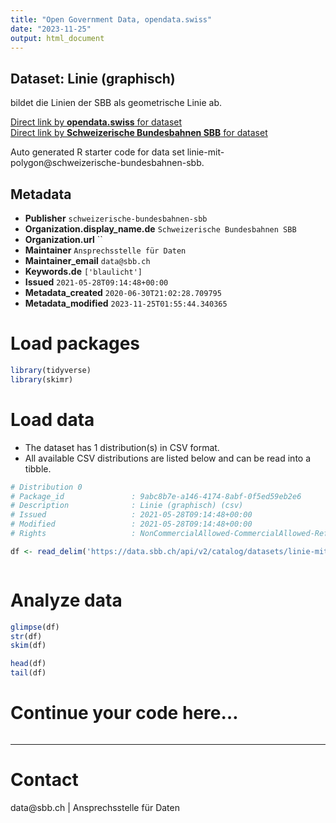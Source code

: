 ```yaml
---
title: "Open Government Data, opendata.swiss"
date: "2023-11-25"
output: html_document
---
```


## Dataset: Linie (graphisch)

bildet die Linien der SBB als geometrische Linie ab.

[Direct link by **opendata.swiss** for dataset](https://opendata.swiss/de/dataset/linie-mit-polygon)<br>
[Direct link by **Schweizerische Bundesbahnen SBB** for dataset](https://data.sbb.ch/explore/dataset/linie-mit-polygon/)

Auto generated R starter code for data set linie-mit-polygon@schweizerische-bundesbahnen-sbb.

## Metadata

- **Publisher** `schweizerische-bundesbahnen-sbb`
- **Organization.display_name.de** `Schweizerische Bundesbahnen SBB`
- **Organization.url** ``
- **Maintainer** `Ansprechsstelle für Daten`
- **Maintainer_email** `data@sbb.ch`
- **Keywords.de** `['blaulicht']`
- **Issued** `2021-05-28T09:14:48+00:00`
- **Metadata_created** `2020-06-30T21:02:28.709795`
- **Metadata_modified** `2023-11-25T01:55:44.340365`


# Load packages

```r

library(tidyverse)
library(skimr)

```

# Load data

-   The dataset has 1 distribution(s) in CSV format.
-   All available CSV distributions are listed below and can be read into a tibble.

```r

# Distribution 0
# Package_id               : 9abc8b7e-a146-4174-8abf-0f5ed59eb2e6
# Description              : Linie (graphisch) (csv)
# Issued                   : 2021-05-28T09:14:48+00:00
# Modified                 : 2021-05-28T09:14:48+00:00
# Rights                   : NonCommercialAllowed-CommercialAllowed-ReferenceRequired

df <- read_delim('https://data.sbb.ch/api/v2/catalog/datasets/linie-mit-polygon/exports/csv')



```

# Analyze data

```r

glimpse(df)
str(df)
skim(df)

head(df)
tail(df)

```

# Continue your code here...

```r

```

------------------------------------------------------------------------

# Contact

data@sbb.ch | Ansprechsstelle für Daten
